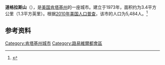 {{Infobox City 
|chinese_name = 道格拉斯山
|official_name = Douglass Hills
|image_flag = 
|image_seal = 
|image_skyline = 
|image_map = <!-- 檔案不存在 KYMap-doton-DouglassHills.PNG -->
|map_caption =
|subdivision_type = [[國家|國家]]
|subdivision_name = {{USA}}
|leader_title = 
|leader_name = 
|subdivision_type1 = [[美國行政區劃|州]]
|subdivision_name1 = [[肯塔基州|肯塔基州]]
|subdivision_type2 = [[肯塔基州行政区划|县]]
|subdivision_name2 = Jefferson
|found_title            = 正式立市
|found_date             = 1973年
|area_total = 3.4
|area_land = 
|area_water = 
|population_as_of = 2010
|population_total = 5,484
|population_density = 
|timezone = 
|utc_offset = 
|timezone_DST = 
|utc_offset_DST = 
}}

'''道格拉斯山'''（{{lang-en|'''Douglass Hills'''}}），是[[美国|美国]][[肯塔基州|肯塔基州]]的一座城市。建立于1973年，面积约为3.4平方公里（1.3平方英里）。根据[[2010年美国人口普查|2010年美国人口普查]]，该市的人口为5,484人。<ref name=census>{{cite web |url = http://www.census.gov/prod/www/abs/decennial/ |title = Census of Population and Housing |publisher = U.S. Census Bureau |accessdate = November 18, 2011 |archive-url = https://web.archive.org/web/20060208103743/http://www.census.gov/prod/www/abs/decennial/ |archive-date = 2006-02-08 |dead-url = yes }}</ref>

== 参考资料 ==
{{reflist}}

[[Category:肯塔基州城市|Category:肯塔基州城市]]
[[Category:路易維爾都會區|Category:路易維爾都會區]]

{{Kentucky-stub}}